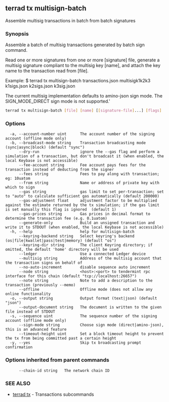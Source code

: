 ## terrad tx multisign-batch

Assemble multisig transactions in batch from batch signatures

### Synopsis

Assemble a batch of multisig transactions generated by batch sign command.

Read one or more signatures from one or more [signature] file, generate a multisig signature compliant to the
multisig key [name], and attach the key name to the transaction read from [file].

Example:
$ terrad tx multisign-batch transactions.json multisigk1k2k3 k1sigs.json k2sigs.json k3sig.json

The current multisig implementation defaults to amino-json sign mode.
The SIGN_MODE_DIRECT sign mode is not supported.'

```sh Terrad
terrad tx multisign-batch [file] [name] [[signature-file]...] [flags]
```

### Options

```
  -a, --account-number uint      The account number of the signing account (offline mode only)
  -b, --broadcast-mode string    Transaction broadcasting mode (sync|async|block) (default "sync")
      --dry-run                  ignore the --gas flag and perform a simulation of a transaction, but don't broadcast it (when enabled, the local Keybase is not accessible)
      --fee-account string       Fee account pays fees for the transaction instead of deducting from the signer
      --fees string              Fees to pay along with transaction; eg: 10uatom
      --from string              Name or address of private key with which to sign
      --gas string               gas limit to set per-transaction; set to "auto" to calculate sufficient gas automatically (default 200000)
      --gas-adjustment float     adjustment factor to be multiplied against the estimate returned by the tx simulation; if the gas limit is set manually this flag is ignored  (default 1)
      --gas-prices string        Gas prices in decimal format to determine the transaction fee (e.g. 0.1uatom)
      --generate-only            Build an unsigned transaction and write it to STDOUT (when enabled, the local Keybase is not accessible)
  -h, --help                     help for multisign-batch
      --keyring-backend string   Select keyring's backend (os|file|kwallet|pass|test|memory) (default "os")
      --keyring-dir string       The client Keyring directory; if omitted, the default 'home' directory will be used
      --ledger                   Use a connected Ledger device
      --multisig string          Address of the multisig account that the transaction signs on behalf of
      --no-auto-increment        disable sequence auto increment
      --node string              <host>:<port> to tendermint rpc interface for this chain (default "tcp://localhost:26657")
      --note string              Note to add a description to the transaction (previously --memo)
      --offline                  Offline mode (does not allow any online functionality
  -o, --output string            Output format (text|json) (default "json")
      --output-document string   The document is written to the given file instead of STDOUT
  -s, --sequence uint            The sequence number of the signing account (offline mode only)
      --sign-mode string         Choose sign mode (direct|amino-json), this is an advanced feature
      --timeout-height uint      Set a block timeout height to prevent the tx from being committed past a certain height
  -y, --yes                      Skip tx broadcasting prompt confirmation
```

### Options inherited from parent commands

```
      --chain-id string   The network chain ID
```

### SEE ALSO

* [terrad tx](terrad_tx.md)	 - Transactions subcommands


